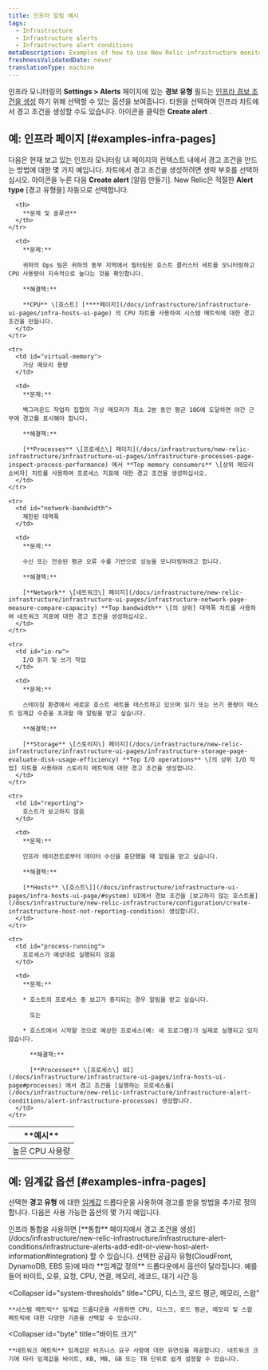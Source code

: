 ```yaml
---
title: 인프라 알림 예시
tags:
  - Infrastructure
  - Infrastructure alerts
  - Infrastructure alert conditions
metaDescription: Examples of how to use New Relic infrastructure monitoring to create alert conditions for your business needs.
freshnessValidatedDate: never
translationType: machine
---
```


인프라 모니터링의 **Settings > Alerts** 페이지에 있는 **경보 유형** 필드는 [인프라 경보 조건을 생성](/docs/infrastructure/new-relic-infrastructure/infrastructure-alert-conditions/infrastructure-alerts-add-edit-or-view-host-alert-information) 하기 위해 선택할 수 있는 옵션을 보여줍니다. 타원을 선택하여 인프라 차트에서 경고 조건을 생성할 수도 있습니다. <Icon name="fe-more-horizontal"/>아이콘을 클릭한 **Create alert** .

## 예: 인프라 페이지 [#examples-infra-pages]

다음은 현재 보고 있는 인프라 모니터링 UI 페이지의 컨텍스트 내에서 경고 조건을 만드는 방법에 대한 몇 가지 예입니다. 차트에서 경고 조건을 생성하려면 생략 부호를 선택하십시오. <Icon name="fe-more-horizontal"/> 아이콘을 누른 다음 **Create alert** \[알림 만들기]. New Relic은 적절한 **Alert type** \[경고 유형을] 자동으로 선택합니다.

<table>
  <thead>
    <tr>
      <th style={{ width: "200px" }}>
        **예시**
      </th>

      <th>
        **문제 및 솔루션**
      </th>
    </tr>
  </thead>

  <tbody>
    <tr>
      <td id="cpu-usage">
        높은 CPU 사용량
      </td>

      <td>
        **문제:**

        귀하의 Ops 팀은 귀하의 동부 지역에서 필터링된 호스트 클러스터 세트를 모니터링하고 CPU 사용량이 지속적으로 높다는 것을 확인합니다.

        **해결책:**

        **CPU** \[호스트] [****페이지](/docs/infrastructure/infrastructure-ui-pages/infra-hosts-ui-page) 의 CPU 차트를 사용하여 시스템 메트릭에 대한 경고 조건을 만듭니다.
      </td>
    </tr>

    <tr>
      <td id="virtual-memory">
        가상 메모리 용량
      </td>

      <td>
        **문제:**

        백그라운드 작업자 집합의 가상 메모리가 최소 2분 동안 평균 10G에 도달하면 야간 근무에 경고를 표시해야 합니다.

        **해결책:**

        [**Processes** \[프로세스\] 페이지](/docs/infrastructure/new-relic-infrastructure/infrastructure-ui-pages/infrastructure-processes-page-inspect-process-performance) 에서 **Top memory consumers** \[상위 메모리 소비자] 차트를 사용하여 프로세스 지표에 대한 경고 조건을 생성하십시오.
      </td>
    </tr>

    <tr>
      <td id="network-bandwidth">
        제한된 대역폭
      </td>

      <td>
        **문제:**

        수신 또는 전송된 평균 오류 수를 기반으로 성능을 모니터링하려고 합니다.

        **해결책:**

        [**Network** \[네트워크\] 페이지](/docs/infrastructure/new-relic-infrastructure/infrastructure-ui-pages/infrastructure-network-page-measure-compare-capacity) **Top bandwidth** \[의 상위] 대역폭 차트를 사용하여 네트워크 지표에 대한 경고 조건을 생성하십시오.
      </td>
    </tr>

    <tr>
      <td id="io-rw">
        I/O 읽기 및 쓰기 작업
      </td>

      <td>
        **문제:**

        스테이징 환경에서 새로운 호스트 세트를 테스트하고 있으며 읽기 또는 쓰기 용량이 테스트 임계값 수준을 초과할 때 알림을 받고 싶습니다.

        **해결책:**

        [**Storage** \[스토리지\] 페이지](/docs/infrastructure/new-relic-infrastructure/infrastructure-ui-pages/infrastructure-storage-page-evaluate-disk-usage-efficiency) **Top I/O operations** \[의 상위 I/O 작업] 차트를 사용하여 스토리지 메트릭에 대한 경고 조건을 생성합니다.
      </td>
    </tr>

    <tr>
      <td id="reporting">
        호스트가 보고하지 않음
      </td>

      <td>
        **문제:**

        인프라 에이전트로부터 데이터 수신을 중단했을 때 알림을 받고 싶습니다.

        **해결책:**

        [**Hosts** \[호스트\]](/docs/infrastructure/infrastructure-ui-pages/infra-hosts-ui-page/#system) UI에서 경보 조건을 [보고하지 않는 호스트를](/docs/infrastructure/new-relic-infrastructure/configuration/create-infrastructure-host-not-reporting-condition) 생성합니다.
      </td>
    </tr>

    <tr>
      <td id="process-running">
        프로세스가 예상대로 실행되지 않음
      </td>

      <td>
        **문제:**

        * 호스트의 프로세스 중 보고가 중지되는 경우 알림을 받고 싶습니다.

          또는

        * 호스트에서 시작할 것으로 예상한 프로세스(예: 새 프로그램)가 실제로 실행되고 있지 않습니다.

          **해결책:**

          [**Processes** \[프로세스\] UI](/docs/infrastructure/infrastructure-ui-pages/infra-hosts-ui-page#processes) 에서 경고 조건을 [실행하는 프로세스를](/docs/infrastructure/new-relic-infrastructure/infrastructure-alert-conditions/alert-infrastructure-processes) 생성합니다.
      </td>
    </tr>
  </tbody>
</table>

## 예: 임계값 옵션 [#examples-infra-pages]

선택한 **경고 유형** 에 대한 [임계값](/docs/alerts/new-relic-alerts/getting-started/alerts-glossary#alert-threshold) 드롭다운을 사용하여 경고를 받을 방법을 추가로 정의합니다. 다음은 사용 가능한 옵션의 몇 가지 예입니다.

<CollapserGroup>
  <Collapser
    id="integrations"
    title="통합 제공자"
  >
    인프라 통합을 사용하면 [**통합** 페이지에서 경고 조건을 생성](/docs/infrastructure/new-relic-infrastructure/infrastructure-alert-conditions/infrastructure-alerts-add-edit-or-view-host-alert-information#integration) 할 수 있습니다. 선택한 공급자 유형(CloudFront, DynamoDB, EBS 등)에 따라 **임계값 정의** 드롭다운에서 옵션이 달라집니다. 예를 들어 바이트, 오류, 요청, CPU, 연결, 메모리, 레코드, 대기 시간 등
  </Collapser>

  <Collapser
    id="system-thresholds"
    title="CPU, 디스크, 로드 평균, 메모리, 스왑"
  >
    **시스템 메트릭** 임계값 드롭다운을 사용하면 CPU, 디스크, 로드 평균, 메모리 및 스왑 메트릭에 대한 다양한 기준을 선택할 수 있습니다.
  </Collapser>

  <Collapser
    id="byte"
    title="바이트 크기"
  >
    **네트워크 메트릭** 임계값은 비즈니스 요구 사항에 대한 유연성을 제공합니다. 네트워크 크기에 따라 임계값을 바이트, KB, MB, GB 또는 TB 단위로 쉽게 설정할 수 있습니다.
  </Collapser>
</CollapserGroup>